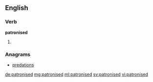==English==

===Verb===
'''patronised'''

# {{past of|patronise}}

===Anagrams===
* [[predations#English|predations]]

[[de:patronised]]
[[mg:patronised]]
[[ml:patronised]]
[[sv:patronised]]
[[vi:patronised]]